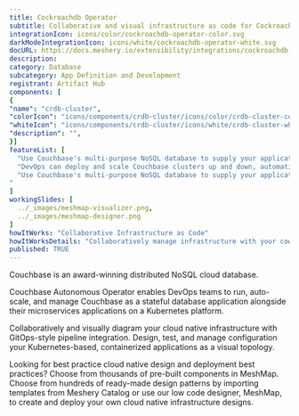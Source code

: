 ```yaml
---
title: Cockroachdb Operator
subtitle: Collaborative and visual infrastructure as code for Cockroachdb Operator
integrationIcon: icons/color/cockroachdb-operator-color.svg
darkModeIntegrationIcon: icons/white/cockroachdb-operator-white.svg
docURL: https://docs.meshery.io/extensibility/integrations/cockroachdb-operator
description: 
category: Database
subcategory: App Definition and Development
registrant: Artifact Hub
components: [
{
"name": "crdb-cluster",
"colorIcon": "icons/components/crdb-cluster/icons/color/crdb-cluster-color.svg",
"whiteIcon": "icons/components/crdb-cluster/icons/white/crdb-cluster-white.svg",
"description": "",
}]
featureList: [
  "Use Couchbase's multi-purpose NoSQL database to supply your applications' JSON data, and seamlessly grow your environment.",
  "DevOps can deploy and scale Couchbase clusters up and down, automatically, and use their preferred CNCF observability tools.",
  "Use Couchbase's multi-purpose NoSQL database to supply your applications' JSON data, and seamlessly grow your environment.
"
]
workingSlides: [
  ../_images/meshmap-visualizer.png,
  ../_images/meshmap-designer.png
]
howItWorks: "Collaborative Infrastructure as Code"
howItWorksDetails: "Collaboratively manage infrastructure with your coworkers synchronously sharing the same designs."
published: TRUE
---
```

<p>
Couchbase is an award-winning distributed NoSQL cloud database.
</p>
<p>
Couchbase Autonomous Operator enables DevOps teams to run, auto-scale, and manage Couchbase as a stateful database application alongside their microservices applications on a Kubernetes platform.
</p>
<p>
    Collaboratively and visually diagram your cloud native infrastructure with GitOps-style pipeline integration. Design, test, and manage configuration your Kubernetes-based, containerized applications as a visual topology.
</p>
<p>
    Looking for best practice cloud native design and deployment best practices? Choose from thousands of pre-built components in MeshMap. Choose from hundreds of ready-made design patterns by importing templates from Meshery Catalog or use our low code designer, MeshMap, to create and deploy your own cloud native infrastructure designs.
</p>

